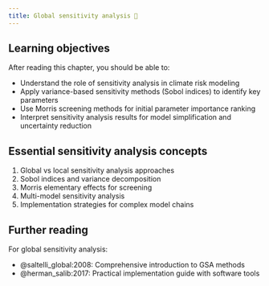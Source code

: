 ```yaml
---
title: Global sensitivity analysis 🚧
---
```


## Learning objectives {.unnumbered}

After reading this chapter, you should be able to:

- Understand the role of sensitivity analysis in climate risk modeling
- Apply variance-based sensitivity methods (Sobol indices) to identify key parameters
- Use Morris screening methods for initial parameter importance ranking
- Interpret sensitivity analysis results for model simplification and uncertainty reduction

## Essential sensitivity analysis concepts

1. Global vs local sensitivity analysis approaches
1. Sobol indices and variance decomposition
1. Morris elementary effects for screening
1. Multi-model sensitivity analysis
1. Implementation strategies for complex model chains

## Further reading {.unnumbered}

For global sensitivity analysis:

- @saltelli_global:2008: Comprehensive introduction to GSA methods
- @herman_salib:2017: Practical implementation guide with software tools

